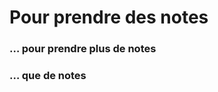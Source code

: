 # Pour prendre des notes {-}

\clearpage

### ... pour prendre plus de notes {-}

\clearpage

### ... que de notes {-}